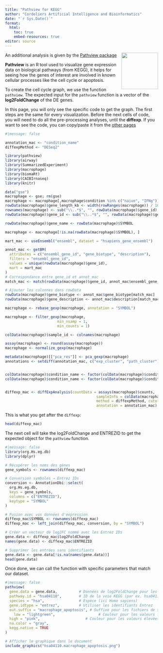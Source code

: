```yaml
---
title: "Pathview for KEGG"
author: "Cordeliers Artificial Intelligence and Bioinformatics"
date: "`r Sys.Date()`"
format: 
  html:
    toc: true
    embed-resources: true
editor: source
---
```

<img src="../man/figures/CAIBI.png" align="right" alt="" width="120" />

An additional analysis is given by the [Pathview package](https://bioconductor.org/packages/release/bioc/html/pathview.html)

**Pathview** is an R tool used to visualize gene expression data on biological pathways (from KEGG), it helps for seeing how the genes of interest are involved in known cellular processes like the cell cycle or apoptosis.

To create the cell cycle graph, we use the function `pathview`. The expected input for the `pathview` function is a vector of the **log2FoldChange** of the DE genes. 

In this page, you will only see the specific code to get the graph. The first steps are the same for every visualization. Before the next cells of code, you will need to do all the pre-processing analyses, until the **diffexp**. If you want to see the code, you can copy/paste it from the [other pages](https://crcordeliers.github.io/CAIBIrnaseq/articles/venn.html)

```r
#|message: false

annotation_mac <- "condition_name"
diffexpMethod <- "DESeq2"

library(pathview)
library(airway)
library(SummarizedExperiment)
library(macrophage)
library(biomaRt)
library(CAIBIrnaseq)
library(knitr)

data("gse")
macrophage <- gse; rm(gse)
macrophage <- macrophage[,macrophage$condition %in% c("naive", "IFNg")]
rowData(macrophage)$gene_length_kb <- width(rowRanges(macrophage)) / 1000
rownames(macrophage) <- sub("\\..*$", "", rowData(macrophage)$gene_id)
rowData(macrophage)$gene_id <- sub("\\..*$", "", rowData(macrophage)$gene_id)

rowData(macrophage)$gene_name <- rowData(macrophage)$SYMBOL

macrophage <- macrophage[!is.na(rowData(macrophage)$SYMBOL), ]

mart_mac <- useEnsembl("ensembl", dataset = "hsapiens_gene_ensembl")

annot_mac <- getBM(
  attributes = c("ensembl_gene_id", "gene_biotype", "description"),
  filters = "ensembl_gene_id",
  values = unique(rowData(macrophage)$gene_id),
  mart = mart_mac
)
# Correspondance entre gene_id et annot_mac
match_mac <- match(rowData(macrophage)$gene_id, annot_mac$ensembl_gene_id)

# Ajouter les colonnes dans rowData
rowData(macrophage)$gene_biotype <- annot_mac$gene_biotype[match_mac]
rowData(macrophage)$gene_description <- annot_mac$description[match_mac]

macrophage <- rebase_gexp(macrophage, annotation = "SYMBOL")

macrophage <- filter_gexp(macrophage,
                        min_nsamp = 1, 
                        min_counts = 1)

colData(macrophage)$sample_id <- colnames(macrophage)

assay(macrophage) <- round(assay(macrophage))
macrophage <- normalize_gexp(macrophage)

metadata(macrophage)[["pca_res"]] <- pca_gexp(macrophage)
annotations <- setdiff(annotation_mac, c("exp_cluster", "path_cluster"))


colData(macrophage)$condition_name <- factor(colData(macrophage)$condition_name)
colData(macrophage)$condition_name <- factor(colData(macrophage)$condition_name, levels = c("IFNg", "naive"))


diffexp_mac <- diffExpAnalysis(countData = assays(macrophage)$counts,
                                          sampleInfo = colData(macrophage),
                                          method = diffexpMethod, cutoff = 10,
                                          annotation = annotation_mac)

```
This is what you get after the `diffexp`:
```r
head(diffexp_mac)
```

The next cell will take the log2FoldChange and ENTREZID to get the expected object for the `pathview` function. 

```r
#|message: false
library(org.Hs.eg.db)
library(dplyr)

# Récupérer les noms des gènes
gene_symbols <- rownames(diffexp_mac)

# Conversion symboles → Entrez IDs
conversion <- AnnotationDbi::select(
  org.Hs.eg.db,
  keys = gene_symbols,
  columns = c("ENTREZID"),
  keytype = "SYMBOL"
)

# Fusion avec vos données d'expression
diffexp_mac$SYMBOL <- rownames(diffexp_mac)
diffexp_mac <- left_join(diffexp_mac, conversion, by = "SYMBOL")

# Créer un vecteur de log2FC nommé avec les Entrez IDs
gene.data <- diffexp_mac$log2FoldChange
names(gene.data) <- diffexp_mac$ENTREZID

# Supprimer les entrées sans identifiants
gene.data <- gene.data[!is.na(names(gene.data))]
head(gene.data)
```

Once done, we can call the function with specific parameters that match our dataset. 

```r
#|message: false
pathview(
  gene.data = gene.data,          # Données de log2FoldChange pour les gènes DE
  pathway.id = "hsa04110",        # ID de la voie KEGG (par ex. hsa04110 pour l'apoptose)
  species = "hsa",                # Espèce (ici Homo sapiens)
  gene.idtype = "entrez",         # Utiliser les identifiants Entrez
  out.suffix = "macrophage_apoptosis", # Suffixe pour les fichiers de sortie
    low = "lightgreen",                    # Couleur pour les valeurs faibles (logFC négatif)
  high = "pink",                     # Couleur pour les valeurs élevées (logFC positif)
  na.color = "gray",
  kegg.native = TRUE  
)

```

```r
# Afficher le graphique dans le document
include_graphics("hsa04110.macrophage_apoptosis.png")

```

